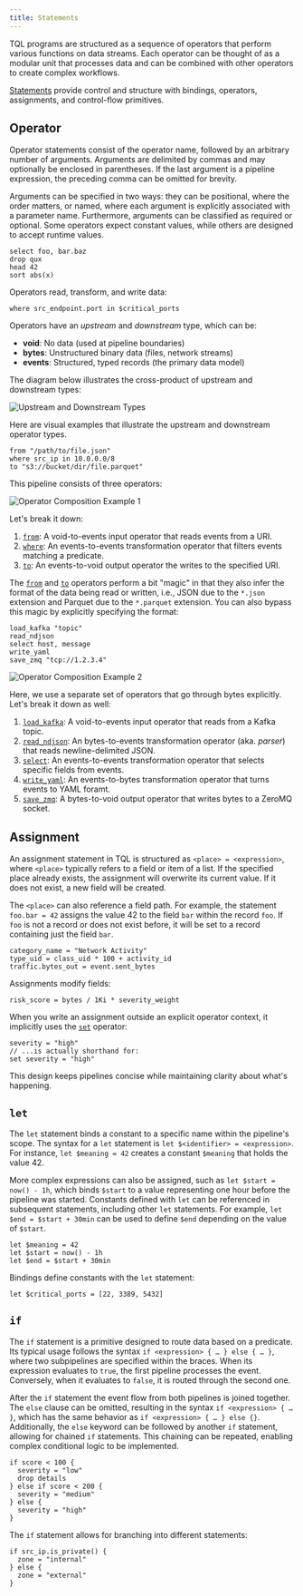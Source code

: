 ```yaml
---
title: Statements
---
```


TQL programs are structured as a sequence of operators that perform various
functions on data streams. Each operator can be thought of as a modular unit
that processes data and can be combined with other operators to create complex
workflows.

[Statements](/explanations/language/statements) provide control and structure with
bindings, operators, assignments, and control-flow primitives.

## Operator

Operator statements consist of the operator name, followed by an arbitrary
number of arguments. Arguments are delimited by commas and may optionally be
enclosed in parentheses. If the last argument is a pipeline expression, the
preceding comma can be omitted for brevity.

Arguments can be specified in two ways: they can be positional, where the order
matters, or named, where each argument is explicitly associated with a parameter
name. Furthermore, arguments can be classified as required or optional. Some
operators expect constant values, while others are designed to accept runtime
values.

```tql
select foo, bar.baz
drop qux
head 42
sort abs(x)
```

Operators read, transform, and write data:

```tql
where src_endpoint.port in $critical_ports
```

Operators have an _upstream_ and _downstream_ type, which can be:

- **void**: No data (used at pipeline boundaries)
- **bytes**: Unstructured binary data (files, network streams)
- **events**: Structured, typed records (the primary data model)

The diagram below illustrates the cross-product of upstream and downstream
types:

![Upstream and Downstream Types](./operator-table.svg)

Here are visual examples that illustrate the upstream and downstream operator
types.

```tql
from "/path/to/file.json"
where src_ip in 10.0.0.0/8
to "s3://bucket/dir/file.parquet"
```

This pipeline consists of three operators:

![Operator Composition Example 1](./operator-composition-example-1.svg)

Let's break it down:

1. [`from`](/reference/operators/from): A void-to-events input operator that
   reads events from a URI.
2. [`where`](/reference/operators/where): An events-to-events transformation
   operator that filters events matching a predicate.
3. [`to`](/reference/operators/to): An events-to-void output operator the writes
   to the specified URI.

The [`from`](/reference/operators/from) and [`to`](/reference/operators/to)
operators perform a bit "magic" in that they also infer the format of the data
being read or written, i.e., JSON due to the `*.json` extension and Parquet due
to the `*.parquet` extension. You can also bypass this magic by explicitly
specifying the format:

```tql
load_kafka "topic"
read_ndjson
select host, message
write_yaml
save_zmq "tcp://1.2.3.4"
```

![Operator Composition Example 2](./operator-composition-example-2.svg)

Here, we use a separate set of operators that go through bytes explicitly. Let's
break it down as well:

1. [`load_kafka`](/reference/operators/load_kafka): A void-to-events input
   operator that reads from a Kafka topic.
2. [`read_ndjson`](/reference/operators/read_ndjson): An bytes-to-events
   transformation operator (aka. _parser_) that reads newline-delimited JSON.
3. [`select`](/reference/operators/select): An events-to-events transformation
   operator that selects specific fields from events.
4. [`write_yaml`](/reference/operators/write_yaml): An events-to-bytes
   transformation operator that turns events to YAML foramt.
5. [`save_zmq`](/reference/operators/save_zmq): A bytes-to-void output
   operator that writes bytes to a ZeroMQ socket.

## Assignment

An assignment statement in TQL is structured as `<place> = <expression>`, where
`<place>` typically refers to a field or item of a list. If the specified place
already exists, the assignment will overwrite its current value. If it does not
exist, a new field will be created.

The `<place>` can also reference a field path. For example, the statement
`foo.bar = 42` assigns the value 42 to the field `bar` within the record `foo`.
If `foo` is not a record or does not exist before, it will be set to a record
containing just the field `bar`.

```tql
category_name = "Network Activity"
type_uid = class_uid * 100 + activity_id
traffic.bytes_out = event.sent_bytes
```

Assignments modify fields:

```tql
risk_score = bytes / 1Ki * severity_weight
```

When you write an assignment outside an explicit operator context, it implicitly
uses the [`set`](/reference/operators/set) operator:

```tql
severity = "high"
// ...is actually shorthand for:
set severity = "high"
```

This design keeps pipelines concise while maintaining clarity about what's
happening.

## `let`

The `let` statement binds a constant to a specific name within the pipeline's
scope. The syntax for a `let` statement is `let $<identifier> = <expression>`.
For instance, `let $meaning = 42` creates a constant `$meaning` that holds the
value 42.

More complex expressions can also be assigned, such as `let $start = now() -
1h`, which binds `$start` to a value representing one hour before the pipeline
was started. Constants defined with `let` can be referenced in subsequent
statements, including other `let` statements. For example, `let $end = $start +
30min` can be used to define `$end` depending on the value of `$start`.

```tql
let $meaning = 42
let $start = now() - 1h
let $end = $start + 30min
```

Bindings define constants with the `let` statement:

```tql
let $critical_ports = [22, 3389, 5432]
```

## `if`

The `if` statement is a primitive designed to route data based on a predicate.
Its typical usage follows the syntax `if <expression> { … } else { … }`, where
two subpipelines are specified within the braces. When its expression evaluates
to `true`, the first pipeline processes the event. Conversely, when it evaluates
to `false`, it is routed through the second one.

After the `if` statement the event flow from both pipelines is joined together.
The `else` clause can be omitted, resulting in the syntax `if <expression> { …
}`, which has the same behavior as `if <expression> { … } else {}`.
Additionally, the `else` keyword can be followed by another `if` statement,
allowing for chained `if` statements. This chaining can be repeated, enabling
complex conditional logic to be implemented.

```tql
if score < 100 {
  severity = "low"
  drop details
} else if score < 200 {
  severity = "medium"
} else {
  severity = "high"
}
```

The `if` statement allows for branching into different statements:

```tql
if src_ip.is_private() {
  zone = "internal"
} else {
  zone = "external"
}
```

